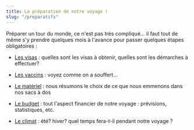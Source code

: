 ```yaml
---
title: La préparation de notre voyage !
slug: "/preparatifs"
---
```


Préparer un tour du monde, ce n'est pas très compliqué... il faut tout de même s'y prendre quelques mois à l'avance pour passer quelques étapes obligatoires :

- [Les visas](/visas) : quelles sont les visas à obtenir, quelles sont les démarches à effectuer?

- [Les vaccins](/vaccins) : voyez comme on a souffert...

- [Le matériel](/materiel) : nous résumons le choix de ce que nous emmenons dans nos sacs à dos

- [Le budget](/budget) : tout l'aspect financier de notre voyage : prévisions, statistiques, etc.

- [Le climat](/climat) : été? hiver? quel temps fera-t-il pendant notre voyage ?

<!-- - [Participez](/participez) : pour vous, voici une petite interrogation. -->

